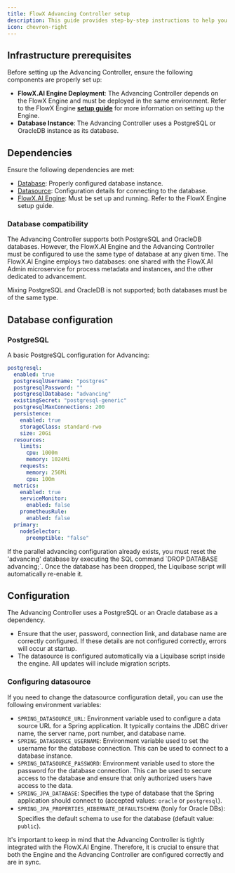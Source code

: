 ```yaml
---
title: FlowX Advancing Controller setup
description: This guide provides step-by-step instructions to help you configure and deploy the Advancing Controller effectively.
icon: chevron-right
---
```


## Infrastructure prerequisites

Before setting up the Advancing Controller, ensure the following components are properly set up:

* **FlowX.AI Engine Deployment**: The Advancing Controller depends on the FlowX Engine and must be deployed in the same environment. Refer to the FlowX Engine [**setup guide**](./flowx-engine-setup-guide/engine-setup) for more information on setting up the Engine.
* **Database Instance**: The Advancing Controller uses a PostgreSQL or OracleDB instance as its database.

## Dependencies

Ensure the following dependencies are met:

* [Database](#database-configuration): Properly configured database instance.
* [Datasource](#configuring-datasource): Configuration details for connecting to the database.
* [FlowX.AI Engine](./flowx-engine-setup-guide/engine-setup): Must be set up and running. Refer to the FlowX Engine setup guide.


### Database compatibility

The Advancing Controller supports both PostgreSQL and OracleDB databases. However, the FlowX.AI Engine and the Advancing Controller must be configured to use the same type of database at any given time. The FlowX.AI Engine employs two databases: one shared with the FlowX.AI Admin microservice for process metadata and instances, and the other dedicated to advancement. 

<Warning>
Mixing PostgreSQL and OracleDB is not supported; both databases must be of the same type.
</Warning>

## Database configuration

### PostgreSQL

A basic PostgreSQL configuration for Advancing:

```yaml
postgresql:
  enabled: true
  postgresqlUsername: "postgres"
  postgresqlPassword: ""
  postgresqlDatabase: "advancing"
  existingSecret: "postgresql-generic"
  postgresqlMaxConnections: 200
  persistence:
    enabled: true
    storageClass: standard-rwo
    size: 20Gi
  resources:
    limits:
      cpu: 1000m
      memory: 1024Mi
    requests:
      memory: 256Mi
      cpu: 100m
  metrics:
    enabled: true
    serviceMonitor:
      enabled: false
    prometheusRule:
      enabled: false
  primary:
    nodeSelector:
      preemptible: "false"

```

<Warning>
If the parallel advancing configuration already exists, you must reset the 'advancing' database by executing the SQL command `DROP DATABASE advancing;`. Once the database has been dropped, the Liquibase script will automatically re-enable it.
</Warning>

## Configuration

The Advancing Controller uses a PostgreSQL or an Oracle database as a dependency.

* Ensure that the user, password, connection link, and database name are correctly configured. If these details are not configured correctly, errors will occur at startup.
* The datasource is configured automatically via a Liquibase script inside the engine. All updates will include migration scripts.

### Configuring datasource

If you need to change the datasource configuration detail, you can use the following environment variables:

* `SPRING_DATASOURCE_URL`: Environment variable used to configure a data source URL for a Spring application. It typically contains the JDBC driver name, the server name, port number, and database name.
* `SPRING_DATASOURCE_USERNAME`: Environment variable used to set the username for the database connection. This can be used to connect to a database instance.
* `SPRING_DATASOURCE_PASSWORD`: Environment variable used to store the password for the database connection. This can be used to secure access to the database and ensure that only authorized users have access to the data.
* `SPRING_JPA_DATABASE`: Specifies the type of database that the Spring application should connect to (accepted values: `oracle` or `postgresql`).
* `SPRING_JPA_PROPERTIES_HIBERNATE_DEFAULTSCHEMA` (❗️only for Oracle DBs): Specifies the default schema to use for the database (default value: `public`).

<Info>
It's important to keep in mind that the Advancing Controller is tightly integrated with the FlowX.AI Engine. Therefore, it is crucial to ensure that both the Engine and the Advancing Controller are configured correctly and are in sync.
</Info>

